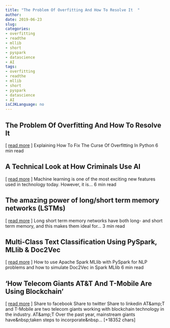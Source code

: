 ```yaml
---
title: "The Problem Of Overfitting And How To Resolve It  " 
author: 
date: 2019-06-23
slug: 
categories: 
- overfitting
- readthe
- mllib
- short
- pyspark
- datascience
- AI
tags: 
- overfitting
- readthe
- mllib
- short
- pyspark
- datascience
- AI
isCJKLanguage: no 
---
```


## The Problem Of Overfitting And How To Resolve It   
[ <a href="https://medium.com/@farhadmalik84/the-problem-of-overfitting-and-how-to-resolve-it-1eb9456b1dfd" target="_blank">read more</a> ] 
  Explaining How To Fix The Curse Of Overfitting In Python 6 min read 




## A Technical Look at How Criminals Use AI   
[ <a href="https://medium.com/@ODSC/a-technical-look-at-how-criminals-use-ai-4080f2e325a9" target="_blank">read more</a> ] 
  Machine learning is one of the most exciting new features used in technology today. However, it is… 6 min read 




## The amazing power of long/short term memory networks (LSTMs)   
[ <a href="https://medium.com/@mdfarragher/the-amazing-power-of-long-short-term-memory-networks-lstms-b6f2c80d50ee" target="_blank">read more</a> ] 
  Long short term memory networks have both long- and short term memory, and this makes them ideal for… 3 min read 




## Multi-Class Text Classification Using PySpark, MLlib & Doc2Vec   
[ <a href="https://medium.com/@avisheknag17/multi-class-text-classification-using-pyspark-mllib-doc2vec-dbfcee5b39f2" target="_blank">read more</a> ] 
  How to use Apache Spark MLlib with PySpark for NLP problems and how to simulate Doc2Vec in Spark MLlib 6 min read 




## 'How Telecom Giants AT&T And T-Mobile Are Using Blockchain' 
 [ <a href="https://www.forbes.com/sites/benjaminpirus/2019/06/13/how-telecom-giants-att-and-t-mobile-are-using-blockchain/" target="_blank">read more</a> ]
Share to facebook
Share to twitter
Share to linkedin
AT&amp;amp;T and T-Mobile are two telecom giants working with blockchain technology in the industry.
AT&amp;amp;T
Over the past year, mainstream giants have&amp;nbsp;taken steps to incorporate&amp;nbsp… [+18352 chars] 


